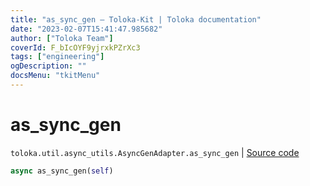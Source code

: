 ```yaml
---
title: "as_sync_gen — Toloka-Kit | Toloka documentation"
date: "2023-02-07T15:41:47.985682"
author: ["Toloka Team"]
coverId: F_bIcOYF9yjrxkPZrXc3
tags: ["engineering"]
ogDescription: ""
docsMenu: "tkitMenu"
---
```


# as_sync_gen
`toloka.util.async_utils.AsyncGenAdapter.as_sync_gen` | [Source code](https://github.com/Toloka/toloka-kit/blob/v1.1.3/src/util/async_utils.py#L376)

```python
async as_sync_gen(self)
```